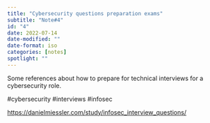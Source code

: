 ```yaml
---
title: "Cybersecurity questions preparation exams"
subtitle: "Note#4"
id: "4"
date: 2022-07-14
date-modified: ""
date-format: iso
categories: [notes]
spotlight: ""
---
```

Some references about how to prepare for technical interviews for a cybersecurity role.

#cybersecurity #interviews #infosec

<https://danielmiessler.com/study/infosec_interview_questions/>
